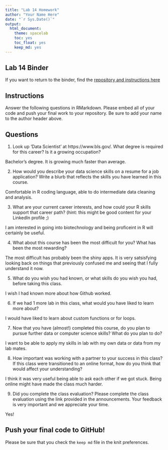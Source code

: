 ```yaml
---
title: "Lab 14 Homework"
author: "Your Name Here"
date: "`r Sys.Date()`"
output:
  html_document: 
    theme: spacelab
    toc: yes
    toc_float: yes
    keep_md: yes
---
```


## Lab 14 Binder
If you want to return to the binder, find the [repository and instructions here](https://github.com/hehouts/lab14_binder)

## Instructions
Answer the following questions in RMarkdown. Please embed all of your code and push your final work to your repository. Be sure to add your name to the author header above.



## Questions

1. Look up 'Data Scientist' at https://www.bls.gov/. What degree is required for this career? Is it a growing occupation?  

Bachelor's degree. It is growing much faster than average.

2. How would you describe your data science skills on a resume for a job application? Write a blurb that reflects the skills you have learned in this course. 

Comfortable in R coding language, able to do intermediate data cleaning and analysis.


3. What are your current career interests, and how could your R skills support that career path? (hint: this might be good content for your LinkedIn profile ;)


I am interested in going into biotechnology and being proficeint in R will certainly be useful.

4. What about this course has been the most difficult for you? What has been the most rewarding?

The most difficult has probably been the shiny apps. It is very satsisfying looking back on things that previously confused me and seeing that I fully understand it now.

5. What do you wish you had known, or what skills do you wish you had, before taking this class.

I wish I had known more about how Github worked.

6. If we had 1 more lab in this class, what would you have liked to learn more about?

I would have liked to learn about custom functions or for loops.

7. Now that you have (almost!) completed this course, do you plan to pursue further data or computer science skills? What do you plan to do?

I want to be able to apply my skills in lab with my own data or data from my lab mates.

8. How important was working with a partner to your success in this class? If this class were transitioned to an online format, how do you think that would affect your understanding?

I think it was very useful being able to ask each other if we got stuck. Being online might have made the class much harder.

9. Did you complete the class evaluation? Please complete the class evaluation using the link provided in the announcements. Your feedback is very important and we appreciate your time.

Yes!

## Push your final code to GitHub!
Please be sure that you check the `keep md` file in the knit preferences. 
